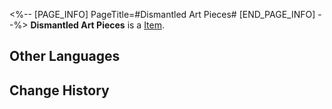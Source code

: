 <%-- [PAGE_INFO]
PageTitle=#Dismantled Art Pieces#
[END_PAGE_INFO] --%>
{{Item Infobox
|title       = Dismantled Art Pieces
|id          = 140213
|image       = Item Dismantled Art Pieces.png
|type        = 
|invCategory = Missions
|rarity      = 3
|effect      = 
|description = Parts of the modern sculpture ''Gears and Wisdom'' that has been disassembled into countless tiny pieces. These parts have evidently been modified artistically and will not run as a machine.
}}
'''Dismantled Art Pieces''' is a [[Item]].

==Other Languages==
{{Other Languages
|en   = Dismantled Art Pieces
|zhs  = 被拆散的艺术品零件
|zht  = 被拆散的藝術品零件
|ja   = バラバラにされた芸術品の部品
|ko   = 해체된 예술품 부속품
|es   = Pieza de una obra de arte desmontada
|fr   = Pièces détachées d'œuvre d'art
|ru   = Деталь разрушенного произведения
|th   = ชิ้นส่วนงานศิลปะที่ถูกแยกชิ้น
|vi   = Linh Kiện Nghệ Thuật Bị Tháo Rời
|de   = Teile eines zerlegten Kunstwerks
|id   = Bagian Karya Seni yang Dibongkar
|pt   = Peças de Obra Desmontada
}}

==Change History==
{{Change History|2.0}}